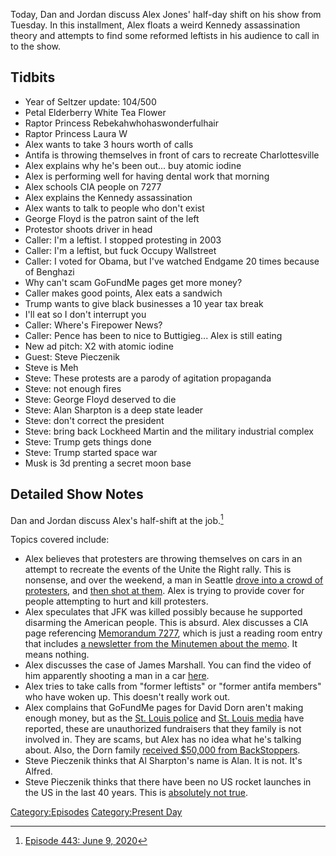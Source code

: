 {{Episode
    | title           = June 9, 2020
    | caption         = [https://knowledgefight.libsyn.com/443-june-9-2020 Listen to this episode on Libsyn]
    | episodeNumber   = 443
    | length          = 01:15:19
    | airDate         = June 10, 2020
    | coverageDate    = June 9, 2020
    | episodeType     = [[:Category:Present Day|Present Day]]
    | appearance      = [[George Floyd]], [[Mike Pence]], [[Pete Buttigieg]], [[Steve Pieczenik]], [[Elon Musk]]
    | beverage        = Petal Elderberry White Tea Flower
    | previousEpisode = [[442: June 5, 2020]]
    | nextEpisode     = [[We'll Be Back On Monday]]
}}

{{Stub}}

Today, Dan and Jordan discuss Alex Jones' half-day shift on his show from Tuesday. In this installment, Alex floats a weird Kennedy assassination theory and attempts to find some reformed leftists in his audience to call in to the show.

==Tidbits==

*Year of Seltzer update: 104/500
*Petal Elderberry White Tea Flower
*Raptor Princess Rebekahwhohaswonderfulhair
*Raptor Princess Laura W
*Alex wants to take 3 hours worth of calls
*Antifa is throwing themselves in front of cars to recreate Charlottesville
*Alex explains why he's been out... buy atomic iodine
*Alex is performing well for having dental work that morning
*Alex schools CIA people on 7277
*Alex explains the Kennedy assassination
*Alex wants to talk to people who don't exist
*George Floyd is the patron saint of the left
*Protestor shoots driver in head
*Caller: I'm a leftist. I stopped protesting in 2003
*Caller: I'm a leftist, but fuck Occupy Wallstreet
*Caller: I voted for Obama, but I've watched Endgame 20 times because of Benghazi
*Why can't scam GoFundMe pages get more money?
*Caller makes good points, Alex eats a sandwich
*Trump wants to give black businesses a 10 year tax break
*I'll eat so I don't interrupt you
*Caller: Where's Firepower News?
*Caller: Pence has been to nice to Buttigieg... Alex is still eating
*New ad pitch: X2 with atomic iodine
*Guest: Steve Pieczenik
*Steve is Meh
*Steve: These protests are a parody of agitation propaganda
*Steve: not enough fires
*Steve: George Floyd deserved to die
*Steve: Alan Sharpton is a deep state leader
*Steve: don't correct the president
*Steve: bring back Lockheed Martin and the military industrial complex
*Steve: Trump gets things done
*Steve: Trump started space war
*Musk is 3d prenting a secret moon base

==Detailed Show Notes==

Dan and Jordan discuss Alex's half-shift at the job.<ref>[https://knowledgefight.com/research/2020/6/10/episode-443-june-9-2020 Episode 443: June 9, 2020]</ref>

Topics covered include:

*Alex believes that protesters are throwing themselves on cars in an attempt to recreate the events of the Unite the Right rally. This is nonsense, and over the weekend, a man in Seattle [https://www.seattletimes.com/seattle-news/crime/man-shot-after-gunman-drives-car-into-capitol-hill-protesters/ drove into a crowd of protesters], and [https://www.seattletimes.com/seattle-news/crime/gunman-accused-of-driving-into-george-floyd-protesters-and-shooting-a-man-held-on-investigation-of-assault/ then shot at them]. Alex is trying to provide cover for people attempting to hurt and kill protesters.
*Alex speculates that JFK was killed possibly because he supported disarming the American people. This is absurd. Alex discusses a CIA page referencing [https://famguardian.org/Subjects/GunControl/Law/freedom-from-war-state-dept-pub-7277.pdf Memorandum 7277], which is just a reading room entry that includes [https://www.cia.gov/library/readingroom/docs/CIA-RDP88-01315R000300540023-8.pdf a newsletter from the Minutemen about the memo]. It means nothing.
*Alex discusses the case of James Marshall. You can find the video of him apparently shooting a man in a car [https://krdo.com/news/2020/06/06/video-shows-moments-surrounding-alamosa-protest-shooting/ here].
*Alex tries to take calls from "former leftists" or "former antifa members" who have woken up. This doesn't really work out.
*Alex complains that GoFundMe pages for David Dorn aren't making enough money, but as the [https://www.foxnews.com/us/st-louis-police-fake-gofundme-george-floyd-riots-david-dorn St. Louis police] and [https://kmox.radio.com/articles/news/scam-fake-gofundme-accounts-made-for-man-killed-by-looters St. Louis media] have reported, these are unauthorized fundraisers that they family is not involved in. They are scams, but Alex has no idea what he's talking about. Also, the Dorn family [https://backstoppers.org/assistance-to-the-family-of-capt-ret-david-dorn/ received $50,000 from BackStoppers].
*Steve Pieczenik thinks that Al Sharpton's name is Alan. It is not. It's Alfred.
*Steve Pieczenik thinks that there have been no US rocket launches in the US in the last 40 years. This is [https://www.nasa.gov/mission_pages/shuttle/shuttlemissions/sts135/launch/sts-135_mission-overview.html absolutely not true].

[[Category:Episodes]]
[[Category:Present Day]]
